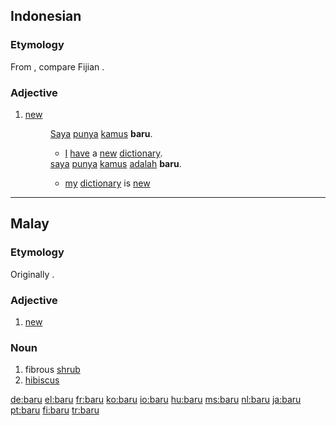 ==Indonesian==

===Etymology===
From {{proto|Oceanic|lang=id}}, compare Fijian {{term|vou|lang=fj}}.

===Adjective===
{{infl|id|adjective|sometimes also|baharu}}

# [[new]]
#: [[Saya]] [[punya]] [[kamus]] '''baru'''.
#:* [[I]] [[have]] a [[new]] [[dictionary]].
#: [[saya]] [[punya]] [[kamus]] [[adalah]] '''baru'''.
#:* [[my]] [[dictionary]] is [[new]]

----

==Malay==

===Etymology===
Originally {{term|vau}}.

===Adjective===
{{infl|ms|adjective|sometimes also|baharu}}

# [[new]]

===Noun===
{{infl|ms|noun}}

# fibrous [[shrub]]
# [[hibiscus]]

[[de:baru]]
[[el:baru]]
[[fr:baru]]
[[ko:baru]]
[[io:baru]]
[[hu:baru]]
[[ms:baru]]
[[nl:baru]]
[[ja:baru]]
[[pt:baru]]
[[fi:baru]]
[[tr:baru]]